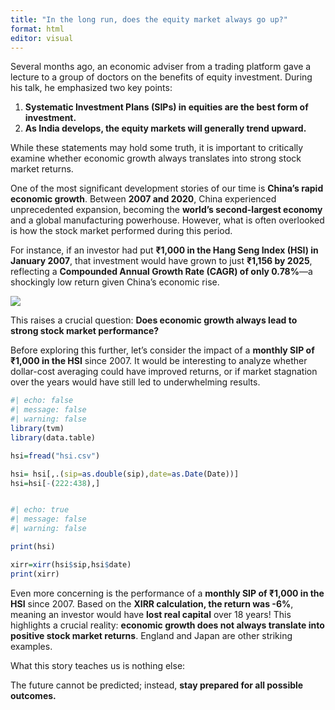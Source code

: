 ```yaml
---
title: "In the long run, does the equity market always go up?"
format: html
editor: visual
---
```


Several months ago, an economic adviser from a trading platform gave a lecture to a group of doctors on the benefits of equity investment. During his talk, he emphasized two key points:

1.  **Systematic Investment Plans (SIPs) in equities are the best form of investment.**\
2.  **As India develops, the equity markets will generally trend upward.**

While these statements may hold some truth, it is important to critically examine whether economic growth always translates into strong stock market returns.

One of the most significant development stories of our time is **China’s rapid economic growth**. Between **2007 and 2020**, China experienced unprecedented expansion, becoming the **world’s second-largest economy** and a global manufacturing powerhouse. However, what is often overlooked is how the stock market performed during this period.

For instance, if an investor had put **₹1,000 in the Hang Seng Index (HSI) in January 2007**, that investment would have grown to just **₹1,156 by 2025**, reflecting a **Compounded Annual Growth Rate (CAGR) of only 0.78%**—a shockingly low return given China's economic rise.

![](images/hsi.png)

This raises a crucial question: **Does economic growth always lead to strong stock market performance?**

Before exploring this further, let’s consider the impact of a **monthly SIP of ₹1,000 in the HSI** since 2007. It would be interesting to analyze whether dollar-cost averaging could have improved returns, or if market stagnation over the years would have still led to underwhelming results.

```r
#| echo: false
#| message: false
#| warning: false
library(tvm)
library(data.table)

hsi=fread("hsi.csv")

hsi= hsi[,.(sip=as.double(sip),date=as.Date(Date))]
hsi=hsi[-(222:438),]



```

```r
#| echo: true
#| message: false
#| warning: false

print(hsi)

xirr=xirr(hsi$sip,hsi$date)
print(xirr)
```

Even more concerning is the performance of a **monthly SIP of ₹1,000 in the HSI** since 2007. Based on the **XIRR calculation, the return was -6%**, meaning an investor would have **lost real capital** over 18 years! This highlights a crucial reality: **economic growth does not always translate into positive stock market returns**. England and Japan are other striking examples.

What this story teaches us is nothing else:

::: callout-warning
The future cannot be predicted; instead, **stay prepared for all possible outcomes.**
:::
